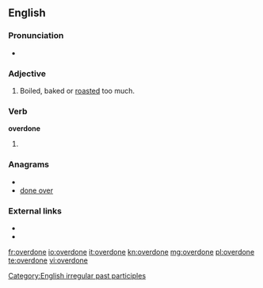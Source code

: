 ==English==

===Pronunciation===
* {{IPA|/ovəɻˈdɔn/}}

===Adjective===
{{en-adj}}

# Boiled, baked or [[roasted]] too much.

===Verb===
'''overdone'''

# {{past participle of|[[overdo]]}}

===Anagrams===
* {{alphagram|deenoorv}}
* [[done over#English|done over]]

===External links===
* {{R:Webster 1828}}
* {{R:OneLook}}

[[Category:English irregular past participles]]

[[fr:overdone]]
[[io:overdone]]
[[it:overdone]]
[[kn:overdone]]
[[mg:overdone]]
[[pl:overdone]]
[[te:overdone]]
[[vi:overdone]]